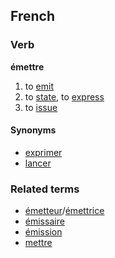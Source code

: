 ==French==
===Verb===
'''émettre'''

# to [[emit]]
# to [[state]], to [[express]]
# to [[issue]]

====Synonyms====
*[[exprimer]]
*[[lancer]]

===Related terms===
*[[émetteur]]/[[émettrice]]
*[[émissaire]]
*[[émission]]
*[[mettre]]